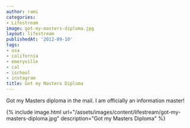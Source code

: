 ```yaml
---
author: rami
categories:
- Lifestream
image: got-my-masters-diploma.jpg
layout: lifestream
publishedAt: '2012-09-10'
tags:
- usa
- california
- emeryville
- cal
- ischool
- instagram
title: Got my Masters Diploma
---
```


Got my Masters diploma in the mail. I am officially an information master!

{% include image.html url="/assets/images/content/lifestream/got-my-masters-diploma.jpg" description="Got my Masters Diploma" %}